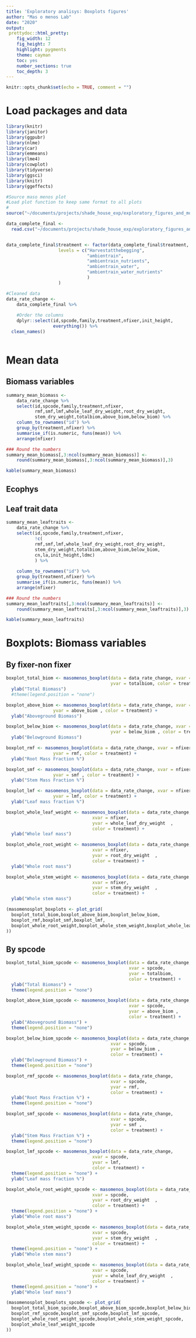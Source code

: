 ```yaml
---
title: 'Exploratory analisys: Boxplots figures'
author: "Mas o menos Lab"
date: "2020"
output: 
 prettydoc::html_pretty:
    fig_width: 12
    fig_height: 7
    highlight: pygments
    theme: cayman   
    toc: yes
    number_sections: true
    toc_depth: 3
---
```



```r
knitr::opts_chunk$set(echo = TRUE, comment = "")
```

# Load packages and data
```r
library(knitr)
library(janitor)
library(ggpubr)
library(nlme)
library(car)
library(emmeans)
library(lme4)
library(cowplot)
library(tidyverse)
library(ggsci)
library(knitr)
library(ggeffects)

```


```r
#Source maso menos plot
#Load plot function to keep same format to all plots
#
source("~/documents/projects/shade_house_exp/exploratory_figures_and_models/codes/masomenos_plot.R")
```


```r

data_complete_final <- 
  read.csv("~/documents/projects/shade_house_exp/exploratory_figures_and_models/data/data_for_biomass_leaftraits_models.csv", header = T)


data_complete_final$treatment <- factor(data_complete_final$treatment,
					levels = c("Harvestatthebegging",
							   "ambientrain", 
							   "ambientrain_nutrients",
							   "ambientrain_water",
							   "ambientrain_water_nutrients"
							   )
					)

#Cleaned data
data_rate_change <- 
    data_complete_final %>% 
    
    #Order the columns  
    dplyr::select(id,spcode,family,treatment,nfixer,init_height,
                  everything()) %>% 
  clean_names()



```

# Mean data 

## Biomass variables

```r

summary_mean_biomass <-  
	data_rate_change %>% 
	select(id,spcode,family,treatment,nfixer,
		   rmf,smf,lmf,whole_leaf_dry_weight,root_dry_weight,
		   stem_dry_weight,totalbiom,above_biom,below_biom) %>% 
	column_to_rownames("id") %>% 
	group_by(treatment,nfixer) %>% 
	summarise_if(is.numeric, funs(mean)) %>% 
	arrange(nfixer)

### Round the numbers
summary_mean_biomass[,3:ncol(summary_mean_biomass)] <-
	round(summary_mean_biomass[,3:ncol(summary_mean_biomass)],3) 

kable(summary_mean_biomass)
```


## Ecophys 

## Leaf trait data

```r
summary_mean_leaftraits <-  
	data_rate_change %>% 
	select(id,spcode,family,treatment,nfixer,
		   !c(
		   rmf,smf,lmf,whole_leaf_dry_weight,root_dry_weight,
		   stem_dry_weight,totalbiom,above_biom,below_biom,
		   cn,la,init_height,ldmc)
		   ) %>%
	
	column_to_rownames("id") %>% 
	group_by(treatment,nfixer) %>% 
	summarise_if(is.numeric, funs(mean)) %>% 
	arrange(nfixer)

### Round the numbers
summary_mean_leaftraits[,3:ncol(summary_mean_leaftraits)] <-
	round(summary_mean_leaftraits[,3:ncol(summary_mean_leaftraits)],3) 

kable(summary_mean_leaftraits)

```



# Boxplots: Biomass variables 

## By fixer-non fixer 

```r

boxplot_total_biom <- masomenos_boxplot(data = data_rate_change, xvar = nfixer,
                                        yvar = totalbiom, color = treatment) +
  ylab("Total Biomass") 
  #theme(legend.position = "none") 

```


```r
boxplot_above_biom <- masomenos_boxplot(data = data_rate_change, xvar = nfixer, 
                  yvar = above_biom , color = treatment) +
  ylab("Aboveground Biomass") 

```

```r
boxplot_below_biom <- masomenos_boxplot(data = data_rate_change, xvar = nfixer,
                                        yvar = below_biom , color = treatment) +
  ylab("Belowground Biomass") 
```

```r
boxplot_rmf <- masomenos_boxplot(data = data_rate_change, xvar = nfixer, 
                  yvar = rmf, color = treatment) +
  ylab("Root Mass Fraction %") 

```

```r
boxplot_smf <- masomenos_boxplot(data = data_rate_change, xvar = nfixer, 
                  yvar = smf , color = treatment) +
  ylab("Stem Mass Fraction %") 
```

```r
boxplot_lmf <- masomenos_boxplot(data = data_rate_change, xvar = nfixer, 
                  yvar = lmf, color = treatment) +
  ylab("Leaf mass fraction %")
```

```r

boxplot_whole_leaf_weight <- masomenos_boxplot(data = data_rate_change, 
                                 xvar = nfixer,
                                 yvar = whole_leaf_dry_weight  , 
                                 color = treatment) +
  ylab("Whole leaf mass")

```

```r

boxplot_whole_root_weight <- masomenos_boxplot(data = data_rate_change, 
                                 xvar = nfixer,
                                 yvar = root_dry_weight  , 
                                 color = treatment) +
  ylab("Whole root mass")

```

```r

boxplot_whole_stem_weight <- masomenos_boxplot(data = data_rate_change, 
                                 xvar = nfixer,
                                 yvar = stem_dry_weight  , 
                                 color = treatment) +
  ylab("Whole stem mass")

```

```r
(masomenosplot_boxplots <- plot_grid(
  boxplot_total_biom,boxplot_above_biom,boxplot_below_biom,
  boxplot_rmf,boxplot_smf,boxplot_lmf,
  boxplot_whole_root_weight,boxplot_whole_stem_weight,boxplot_whole_leaf_weight
))

```


## By spcode

```r
boxplot_total_biom_spcode <- masomenos_boxplot(data = data_rate_change, 
                                               xvar = spcode,
                                               yvar = totalbiom, 
                                               color = treatment) +
  ylab("Total Biomass") +
  theme(legend.position = "none") 
```

```r
boxplot_above_biom_spcode <- masomenos_boxplot(data = data_rate_change, 
                                               xvar = spcode,
                                               yvar = above_biom , 
                                               color = treatment) +
  ylab("Aboveground Biomass") +
  theme(legend.position = "none")
```

```r
boxplot_below_biom_spcode <- masomenos_boxplot(data = data_rate_change, 
                                        xvar = spcode,
                                        yvar = below_biom , 
                                        color = treatment) +
  ylab("Belowground Biomass") +
  theme(legend.position = "none") 

```


```r
boxplot_rmf_spcode <- masomenos_boxplot(data = data_rate_change, 
                                        xvar = spcode,
                                        yvar = rmf, 
                                        color = treatment) +
  ylab("Root Mass Fraction %") +
  theme(legend.position = "none") 

```

```r
boxplot_smf_spcode <- masomenos_boxplot(data = data_rate_change, 
                                        xvar = spcode,
                                        yvar = smf , 
                                        color = treatment) +
  ylab("Stem Mass Fraction %") + 
  theme(legend.position = "none") 

```

```r
boxplot_lmf_spcode <- masomenos_boxplot(data = data_rate_change, 
                                 xvar = spcode,
                                 yvar = lmf, 
                                 color = treatment) +
  theme(legend.position = "none") +
  ylab("Leaf mass fraction %")

```


```r

boxplot_whole_root_weight_spcode <- masomenos_boxplot(data = data_rate_change, 
                                 xvar = spcode,
                                 yvar = root_dry_weight  , 
                                 color = treatment) +
  theme(legend.position = "none") +
  ylab("Whole root mass")

```

```r

boxplot_whole_stem_weight_spcode <- masomenos_boxplot(data = data_rate_change, 
                                 xvar = spcode,
                                 yvar = stem_dry_weight  , 
                                 color = treatment) +
  theme(legend.position = "none") +
  ylab("Whole stem mass")

```



```r

boxplot_whole_leaf_weight_spcode <- masomenos_boxplot(data = data_rate_change, 
                                 xvar = spcode,
                                 yvar = whole_leaf_dry_weight  , 
                                 color = treatment) +
  theme(legend.position = "none") +
  ylab("Whole leaf mass")

```




```r
(masomenosplot_boxplots_spcode <- plot_grid(
  boxplot_total_biom_spcode,boxplot_above_biom_spcode,boxplot_below_biom_spcode,
  boxplot_rmf_spcode,boxplot_smf_spcode,boxplot_lmf_spcode,
  boxplot_whole_root_weight_spcode,boxplot_whole_stem_weight_spcode,
  boxplot_whole_leaf_weight_spcode
))

```







